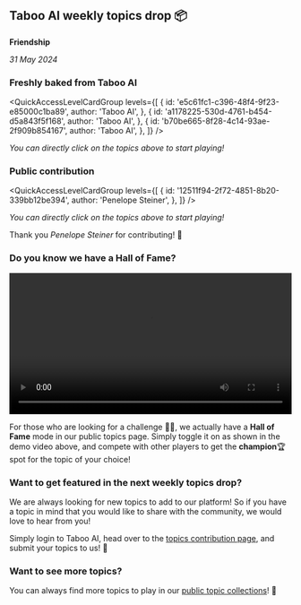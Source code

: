 
## Taboo AI weekly topics drop 📦

**Friendship**

_31 May 2024_

### Freshly baked from Taboo AI

<QuickAccessLevelCardGroup
  levels={[
    {
      id: 'e5c61fc1-c396-48f4-9f23-e85000c1ba89',
      author: 'Taboo AI',
    },
    {
      id: 'a1178225-530d-4761-b454-d5a843f5f168',
      author: 'Taboo AI',
    },
    {
      id: 'b70be665-8f28-4c14-93ae-2f909b854167',
      author: 'Taboo AI',
    },
  ]}
/>

_You can directly click on the topics above to start playing!_

### Public contribution

<QuickAccessLevelCardGroup
  levels={[
    {
      id: '12511f94-2f72-4851-8b20-339bb12be394',
      author: 'Penelope Steiner',
    },
  ]}
/>

_You can directly click on the topics above to start playing!_

Thank you _Penelope Steiner_ for contributing! 🎉

### Do you know we have a **Hall of Fame**?

<video width='100%' controls loop>
  <source src='/videos/hall-of-fame.mp4' type='video/mp4' />
  Your browser does not support the video tag.
</video>

For those who are looking for a challenge 🥷🏻, we actually have a **Hall of Fame** mode in our public topics page. Simply toggle it on as shown in the demo video above, and compete with other players to get the **champion**🏆 spot for the topic of your choice!

### Want to get featured in the next weekly topics drop?

We are always looking for new topics to add to our platform! So if you have a topic in mind that you would like to share with the community, we would love to hear from you!

Simply login to Taboo AI, head over to the [topics contribution page](/add-level), and submit your topics to us! 🚀

### Want to see more topics?

You can always find more topics to play in our [public topic collections](/levels)! 🌟
